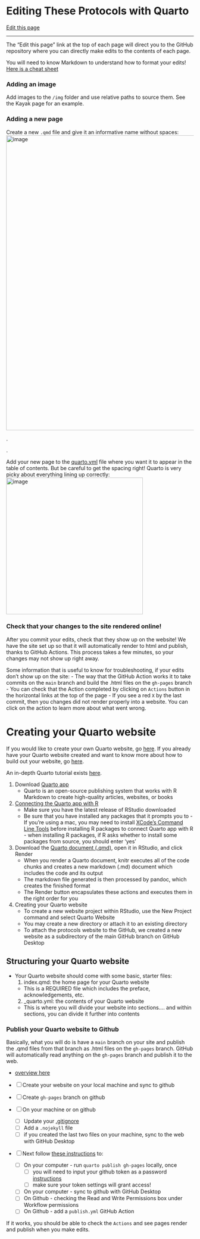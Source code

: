 # Editing These Protocols with Quarto

[Edit this page](https://github.com/DrK-Lo/lotterhoslabprotocols/edit/main/code_quarto.qmd)


------------------------------------------------------------------------

The "Edit this page" link at the top of each page will direct you to the GitHub repository where you can directly make edits to the contents of each page.

You will need to know Markdown to understand how to format your edits! [Here is a cheat sheet](https://www.markdownguide.org/cheat-sheet/)

### Adding an image

Add images to the `/img` folder and use relative paths to source them. See the Kayak page for an example.

### Adding a new page

Create a new `.qmd` file and give it an informative name without spaces:
<img width="792" alt="image" src="https://user-images.githubusercontent.com/6870125/208171442-b69173c8-298d-45b1-9955-15fa6494f9aa.png">

.

.

Add your new page to the [quarto.yml](https://github.com/DrK-Lo/lotterhoslabprotocols/blob/main/_quarto.yml) file where you want it to appear in the table of contents. But be careful to get the spacing right! Quarto is very picky about everything lining up correctly:
<img width="367" alt="image" src="https://user-images.githubusercontent.com/6870125/208171367-a9f0b3f2-9309-4fa0-96e6-3b8b9ddc3f98.png">

### Check that your changes to the site rendered online!

After you commit your edits, check that they show up on the website! We have the site set up so that it will automatically render to html and publish, thanks to GitHub Actions. This process takes a few minutes, so your changes may not show up right away. 

Some information that is useful to know for troubleshooting, if your edits don't show up on the site:
- The way that the GitHub Action works it to take commits on the `main` branch and build the .html files on the `gh-pages` branch
- You can check that the Action completed by clicking on `Actions` button in the horizontal links at the top of the page
- If you see a red `X` by the last commit, then you changes did not render properly into a website. You can click on the action to learn more about what went wrong.


# Creating your Quarto website

If you would like to create your own Quarto website, go [here](https://drk-lo.github.io/lotterhoslabprotocols/code_quarto.html#creating-your-quarto-website). 
If you already have your Quarto website created and want to know more about how to build out your website, go [here](https://drk-lo.github.io/lotterhoslabprotocols/code_quarto.html#structuring-your-quarto-website).

An in-depth Quarto tutorial exists [here](https://quarto.org/docs/websites/).

1.  Download [Quarto app](https://quarto.org/docs/download/)
     - Quarto is an open-source publishing system that works with R Markdown to create high-quality articles, websites, or books
2.  [Connecting the Quarto app with R](https://quarto.org/docs/get-started/hello/rstudio.html) 
     - Make sure you have the latest release of RStudio downloaded
     - Be sure that you have installed any packages that it prompts you to
           - If you're using a mac, you may need to install [XCode's Command Line Tools](https://mac.install.guide/commandlinetools/index.html) before installing R packages to connect Quarto app with R 
           - when installing R packages, if R asks whether to install some packages from source, you should enter 'yes'
3.  Download the [Quarto document (.qmd)](https://quarto.org/docs/get-started/hello/rstudio/_hello.qmd), open it in RStudio, and click Render 
     - When you render a Quarto document, knitr executes all of the code chunks and creates a new markdown (.md) document which includes the code and its output
     - The markdown file generated is then processed by pandoc, which creates the finished format
     - The Render button encapsulates these actions and executes them in the right order for you
4.  Creating your Quarto website
     - To create a new website project within RStudio, use the New Project command and select Quarto Website
     - You may create a new directory or attach it to an existing directory
     - To attach the protocols website to the GitHub, we created a new website as a subdirectory of the main GitHub branch on GitHub Desktop

## Structuring your Quarto website
-   Your Quarto website should come with some basic, starter files: 
    1.  index.qmd: the home page for your Quarto website
      -   This is a REQUIRED file which includes the preface, acknowledgements, etc.
    2.  _quarto.yml: the contents of your Quarto website 
      -   This is where you will divide your website into sections.... and within sections, you can divide it further into contents


### Publish your Quarto website to Github

Basically, what you will do is have a `main` branch on your site and publish the .qmd files from that branch as .html files on the `gh-pages` branch. GitHub will automatically read anything on the `gh-pages` branch and publish it to the web.

- [overview here](https://quarto.org/docs/publishing/github-pages.html#github-action)

- [ ] Create your website on your local machine and sync to github
- [ ] Create `gh-pages` branch on github
- [ ] On your machine or on github
     - [ ] Update your [.gitignore](https://quarto.org/docs/publishing/github-pages.html#ignoring-output)
     - [ ] Add a `.nojekyll` file
     - [ ] if you created the last two files on your machine, sync to the web with GitHub Desktop
- [ ] Next follow [these instructions](https://quarto.org/docs/publishing/github-pages.html#publish-action) to:
     - [ ] On your computer - run `quarto publish gh-pages` locally, once 
          - [ ] you will need to input your github token as a password [instructions](https://docs.github.com/en/authentication/keeping-your-account-and-data-secure/managing-your-personal-access-tokens#creating-a-personal-access-token-classic)
          - [ ] make sure your token settings will grant access!
     - [ ] On your computer - sync to github with GitHub Desktop
     - [ ] On Github - checking the Read and Write Permissions box under Workflow permissions
     - [ ] On Github - add a `publish.yml` GitHub Action

If it works, you should be able to check the `Actions` and see pages render and publish when you make edits.
     

